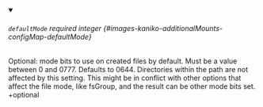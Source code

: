 
<details className="config-field" data-expandable="false" open>
<summary>

###### `defaultMode` <span class="config-field-required" data-required="false">required</span> <span class="config-field-type">integer</span> <span class="config-field-default"></span> <span class="config-field-enum"></span> {#images-kaniko-additionalMounts-configMap-defaultMode}

Optional: mode bits to use on created files by default. Must be a
value between 0 and 0777. Defaults to 0644.
Directories within the path are not affected by this setting.
This might be in conflict with other options that affect the file
mode, like fsGroup, and the result can be other mode bits set.
+optional

</summary>



</details>
